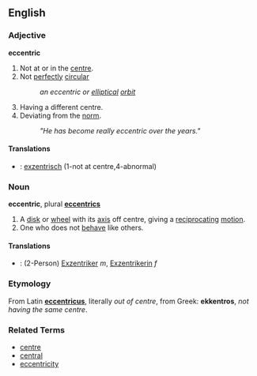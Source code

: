 ==English==
===Adjective===
'''eccentric'''

#Not at or in the [[centre]].
#Not [[perfectly]] [[circular]]
#: ''an eccentric or [[elliptical]] [[orbit]]''
#Having a different centre.
#Deviating from the [[norm]].
#: ''"He has become really eccentric over the years."''

====Translations====
*{{msg:de}}: [[exzentrisch]] (1-not at centre,4-abnormal)

===Noun===
'''eccentric''', plural '''[[eccentrics]]'''

#A [[disk]] or [[wheel]] with its [[axis]] off centre, giving a [[reciprocating]] [[motion]].
#One who does not [[behave]] like others.

====Translations====
*{{msg:de}}: (2-Person) [[Exzentriker]] ''m'', [[Exzentrikerin]] ''f''

===Etymology===
From Latin '''[[eccentricus]]''', literally ''out of centre'', from Greek: '''ekkentros''', ''not having the same centre''.

===Related Terms===
*[[centre]]
*[[central]]
*[[eccentricity]]